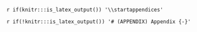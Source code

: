 `r if(knitr:::is_latex_output()) '\\startappendices'`

`r if(!knitr:::is_latex_output()) '# (APPENDIX) Appendix {-}'` 

<!-- If you feel it necessary to include an appendix, it goes here. The first appendix should include the commands above. -->

<!-- 
# The First Appendix

This first appendix includes an R chunk that was hidden in the document (using `echo = FALSE`) to help with readibility:

**In 02-rmd-basics-code.Rmd**

```r
```

**And here's another one from the same chapter, i.e. Chapter \@ref(code):**

```r
```



# The Second Appendix, for Fun -->
